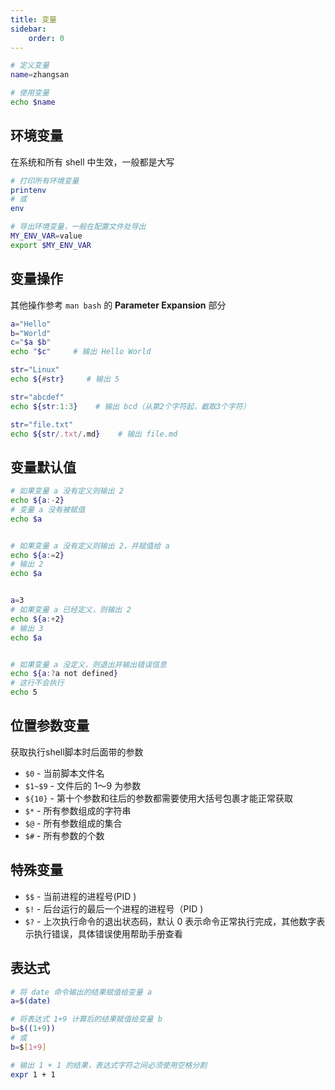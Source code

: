 ```yaml
---
title: 变量
sidebar:
    order: 0
---
```


```bash
# 定义变量
name=zhangsan

# 使用变量
echo $name
```

## 环境变量

在系统和所有 shell 中生效，一般都是大写

```bash
# 打印所有环境变量
printenv
# 或
env

# 导出环境变量，一般在配置文件处导出
MY_ENV_VAR=value
export $MY_ENV_VAR
```

## 变量操作

其他操作参考 `man bash` 的 **Parameter Expansion** 部分

```bash
a="Hello"
b="World"
c="$a $b"
echo "$c"     # 输出 Hello World

str="Linux"
echo ${#str}     # 输出 5

str="abcdef"
echo ${str:1:3}    # 输出 bcd（从第2个字符起，截取3个字符）

str="file.txt"
echo ${str/.txt/.md}    # 输出 file.md
```

## 变量默认值

```bash
# 如果变量 a 没有定义则输出 2
echo ${a:-2}
# 变量 a 没有被赋值
echo $a


# 如果变量 a 没有定义则输出 2，并赋值给 a
echo ${a:=2}
# 输出 2
echo $a


a=3
# 如果变量 a 已经定义，则输出 2
echo ${a:+2}
# 输出 3
echo $a


# 如果变量 a 没定义，则退出并输出错误信息
echo ${a:?a not defined}
# 这行不会执行
echo 5
```

## 位置参数变量

获取执行shell脚本时后面带的参数

- `$0` - 当前脚本文件名
- `$1~$9` - 文件后的 1～9 为参数
- `${10}` - 第十个参数和往后的参数都需要使用大括号包裹才能正常获取
- `$*` - 所有参数组成的字符串
- `$@` - 所有参数组成的集合
- `$#` - 所有参数的个数

## 特殊变量

- `$$` - 当前进程的进程号(PID )
- `$!` - 后台运行的最后一个进程的进程号（PID )
- `$?` - 上次执行命令的退出状态码，默认 0 表示命令正常执行完成，其他数字表示执行错误，具体错误使用帮助手册查看

## 表达式

```bash
# 将 date 命令输出的结果赋值给变量 a
a=$(date)

# 将表达式 1+9 计算后的结果赋值给变量 b
b=$((1+9))
# 或
b=$[1+9]

# 输出 1 + 1 的结果，表达式字符之间必须使用空格分割
expr 1 + 1
```
